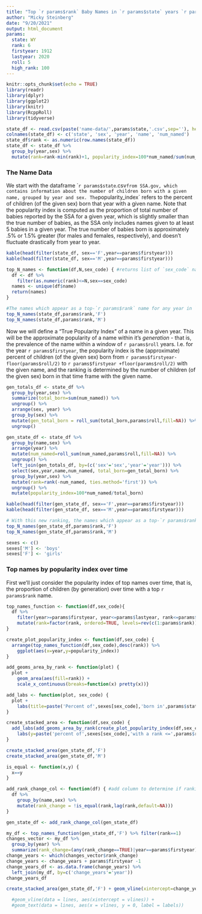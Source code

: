 ```yaml
---
title: "Top `r params$rank` Baby Names in `r params$state` years `r params$firstyear`-`r params$lastyear`"
author: "Micky Steinberg"
date: "9/20/2021"
output: html_document
params: 
  state: WY
  rank: 6
  firstyear: 1912
  lastyear: 2020
  roll: 5
  high_rank: 100
---
```


```r
knitr::opts_chunk$set(echo = TRUE)
library(readr)
library(dplyr)
library(ggplot2)
library(knitr)
library(RcppRoll)
library(tidyverse)

state_df <- read.csv(paste('name-data/',params$state,'.csv',sep=''), header=FALSE)
colnames(state_df) <- c('state', 'sex', 'year', 'name', 'num_named')
state_df$rank <- as.numeric(row.names(state_df))
state_df <- state_df %>%
  group_by(year,sex) %>%
  mutate(rank=rank-min(rank)+1, popularity_index=100*num_named/sum(num_named))
```

### The Name Data
We start with the dataframe ``r params$state`.csv` from SSA.gov, which contains information about the number of children born with a given name, grouped by year and sex. The `popularity_index` refers to the percent of children (of the given sex) born that year with a given name. Note that the popularity index is computed as the proportion of total number of babies reported by the SSA for a given year, which is slightly smaller than the true number of babies, as the SSA only includes names given to at least 5 babies in a given year. The true number of babies born is approximately .5% or 1.5% greater (for males and females, respectively), and doesn't fluctuate drastically from year to year.

```r
kable(head(filter(state_df, sex=='F',year==params$firstyear)))
kable(head(filter(state_df, sex=='M',year==params$firstyear)))
```

```r
top_N_names <- function(df,N,sex_code) { #returns list of `sex_code` names which are top N at some point
  df <- df %>%
    filter(as.numeric(rank)<=N,sex==sex_code)
  names <- unique(df$name)
  return(names)
}
```

```r
#The names which appear as a top-`r params$rank` name for any year in `r params$firstyear`-`r params$lastyear` are:
top_N_names(state_df,params$rank,'F')
top_N_names(state_df,params$rank,'M')
```

Now we will define a "True Popularity Index" of a name in a given year. This will be the approximate popularity of a name within it's *generation* - that is, the prevalence of the name within a window of `r params$roll` years. I.e. for the year `r params$firstyear`, the popularity index is the (approximate) percent of children (of the given sex) born from `r params$firstyear-floor(params$roll/2)` to `r params$firstyear +floor(params$roll/2)` with the given name, and the ranking is determined by the number of children (of the given sex) born in that time frame with the given name.

```r
gen_totals_df <- state_df %>%
  group_by(year,sex) %>%
  summarize(total_born=sum(num_named)) %>%
  ungroup() %>%
  arrange(sex, year) %>%
  group_by(sex) %>%
  mutate(gen_total_born = roll_sum(total_born,params$roll,fill=NA)) %>%
  ungroup()

gen_state_df <- state_df %>%
  group_by(name,sex) %>%
  arrange(year) %>%
  mutate(num_named=roll_sum(num_named,params$roll,fill=NA)) %>%
  ungroup() %>%
  left_join(gen_totals_df, by=(c('sex'='sex','year'='year'))) %>%
  select(sex,year,name,num_named, total_born=gen_total_born) %>%
  group_by(year,sex) %>%
  mutate(rank=rank(-num_named, ties.method='first')) %>% 
  ungroup() %>%
  mutate(popularity_index=100*num_named/total_born)
```




```r
kable(head(filter(gen_state_df, sex=='F',year==params$firstyear)))
kable(head(filter(gen_state_df, sex=='M',year==params$firstyear)))
```



```r
# With this new ranking, the names which appear as a top-`r params$rank` name for any year in `r params$firstyear`-`r params$lastyear` are:
top_N_names(gen_state_df,params$rank,'F')
top_N_names(gen_state_df,params$rank,'M')
```


```r
sexes <- c()
sexes['M'] <- 'boys'
sexes['F'] <- 'girls'

```



### Top names by popularity index over time

First we'll just consider the popularity index of top names over time, that is, the proportion of children (by generation) over time with a top `r params$rank` name.
```r
top_names_function <- function(df,sex_code){
  df %>%
    filter(year>=params$firstyear, year<=params$lastyear, rank<=params$rank, sex==sex_code) %>%
    mutate(rank=factor(rank, ordered=TRUE, levels=rev(c(1:params$rank))))
}

create_plot_popularity_index <- function(df,sex_code) {
  arrange(top_names_function(df,sex_code),desc(rank)) %>%
    ggplot(aes(x=year,y=popularity_index))
}

add_geoms_area_by_rank <- function(plot) {
  plot + 
    geom_area(aes(fill=rank)) +
    scale_x_continuous(breaks=function(x) pretty(x))}

add_labs <- function(plot, sex_code) {
  plot +
    labs(title=paste('Percent of',sexes[sex_code],'born in',params$state,'given top',params$rank,'name',params$firstyear,'-',params$lastyear))
}

create_stacked_area <- function(df,sex_code) {
  add_labs(add_geoms_area_by_rank(create_plot_popularity_index(df,sex_code)),sex_code) +
    labs(y=paste('percent of',sexes[sex_code],'with a rank <=',params$rank,'name'))
}
```



```r
create_stacked_area(gen_state_df,'F')
create_stacked_area(gen_state_df,'M')
```


```r
is_equal <- function(x,y) {
  x==y
}

add_rank_change_col <- function(df) { #add column to determine if ranking of name changed this year
  df %>%
    group_by(name,sex) %>%
    mutate(rank_change = !is_equal(rank,lag(rank,default=NA)))
}

gen_state_df <- add_rank_change_col(gen_state_df)
```



```r
my_df <- top_names_function(gen_state_df,'F') %>% filter(rank==1)
changes_vector <- my_df %>%
  group_by(year) %>%
  summarize(rank_change=(any(rank_change==TRUE)|year==params$firstyear))
change_years <- which(changes_vector$rank_change)
change_years <- change_years + params$firstyear -1
change_years_df <- as.data.frame(change_years) %>%
  left_join(my_df, by=c('change_years'='year'))
change_years_df
```

```r
create_stacked_area(gen_state_df,'F') + geom_vline(xintercept=change_years) 

  #geom_vline(data = lines, aes(xintercept = vlines)) +
  #geom_text(data = lines, aes(x = vlines, y = 0, label = labels))
```









